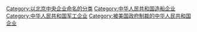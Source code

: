 {{Catmore}}

[[Category:以北京中央企业命名的分类|Category:以北京中央企业命名的分类]]
[[Category:中华人民共和国造船企业|Category:中华人民共和国造船企业]]
[[Category:中华人民共和国军工企业|Category:中华人民共和国军工企业]]
[[Category:被美国政府制裁的中华人民共和国企业|Category:被美国政府制裁的中华人民共和国企业]]